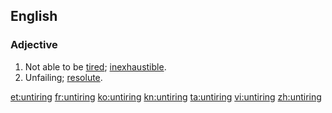 ==English==

===Adjective===
{{en-adj|-}}

# Not able to be [[tired]]; [[inexhaustible]].
# Unfailing; [[resolute]].

[[et:untiring]]
[[fr:untiring]]
[[ko:untiring]]
[[kn:untiring]]
[[ta:untiring]]
[[vi:untiring]]
[[zh:untiring]]